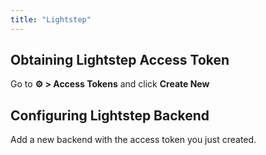 ```yaml
---
title: "Lightstep"
---
```


## Obtaining Lightstep Access Token

Go to **⚙️ > Access Tokens** and click **Create New**

## Configuring Lightstep Backend

Add a new backend with the access token you just created.
